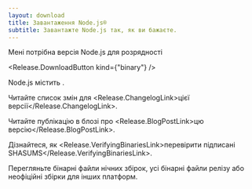 ```yaml
---
layout: download
title: Завантаження Node.js®
subtitle: Завантажте Node.js так, як ви бажаєте.
---
```


<section>
Мені потрібна версія <Release.VersionDropdown /> Node.js для <Release.OperatingSystemDropdown /> розрядності <Release.BitnessDropdown />

<Release.DownloadButton kind={"binary"} />
</section>

<section>
Node.js містить <Release.NpmLink />.

Читайте список змін для <Release.ChangelogLink>цієї версії</Release.ChangelogLink>.

Читайте публікацію в блозі про <Release.BlogPostLink>цю версію</Release.BlogPostLink>.

Дізнайтеся, як <Release.VerifyingBinariesLink>перевірити підписані SHASUMS</Release.VerifyingBinariesLink>.

Перегляньте бінарні файли <LinkWithArrow href="https://nodejs.org/download/nightly/">нічних збірок</LinkWithArrow>, усі бінарні файли <LinkWithArrow href="https://nodejs.org/download/release/">релізу</LinkWithArrow> або <LinkWithArrow href="https://unofficial-builds.nodejs.org/download/">неофіційні збірки</LinkWithArrow> для інших платформ.

</section>
